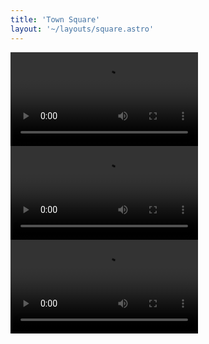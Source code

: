 ```yaml
---
title: 'Town Square'
layout: '~/layouts/square.astro'
---
```



<video controls>
    <source src={speech1audio} type="video/mp4" />
    Your browser does not support the video tag.
</video>

<video controls>
    <source src={speech2audio} type="video/mp4" />
    Your browser does not support the video tag.
</video>

<video controls>
    <source src={speech3audio} type="video/mp4" />
    Your browser does not support the video tag.
</video>